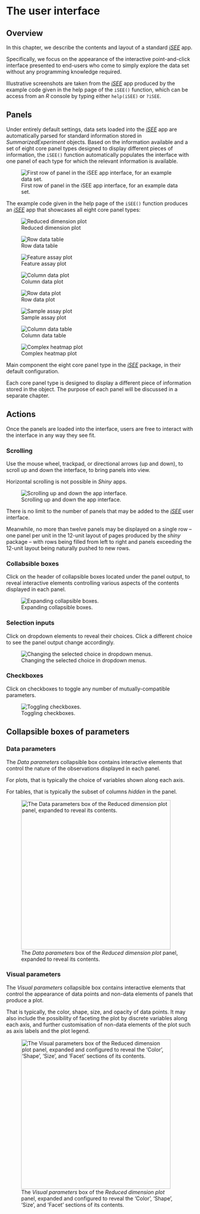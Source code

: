 # The user interface

## Overview

In this chapter, we describe the contents and layout of a standard [*iSEE*][bioc-isee] app.

Specifically, we focus on the appearance of the interactive point-and-click interface presented to end-users who come to simply explore the data set without any programming knowledge required.

Illustrative screenshots are taken from the [*iSEE*][bioc-isee] app produced by the example code given in the help page of the `iSEE()` function,
which can be access from an *R* console by typing either `help(iSEE)` or `?iSEE`.

## Panels

Under entirely default settings, data sets loaded into the [*iSEE*][bioc-isee] app are automatically parsed for standard information stored in *SummarizedExperiment* objects.
Based on the information available and a set of eight core panel types designed to display different pieces of information, the `iSEE()` function automatically populates the interface with one panel of each type for which the relevant information is available.

![First row of panel in the iSEE app interface, for an example data set.](figures/iSEE.png){#fig-iSEE}

The example code given in the help page of the `iSEE()` function produces an [*iSEE*][bioc-isee] app that showcases all eight core panel types:

::: {#fig-core-panel-types layout-ncol=3}

![Reduced dimension plot](figures/ReducedDimensionPlot.png){#fig-ReducedDimensionPlot}

![Row data table](figures/RowDataTable.png){#fig-RowDataTable}

![Feature assay plot](figures/FeatureAssayPlot.png){#fig-FeatureAssayPlot}

![Column data plot](figures/ColumnDataPlot.png){#fig-ColumnDataPlot}

![Row data plot](figures/RowDataPlot.png){#fig-RowDataPlot}

![Sample assay plot](figures/SampleAssayPlot.png){#fig-SampleAssayPlot}

![Column data table](figures/ColumnDataTable.png){#fig-ColumnDataTable}

![Complex heatmap plot](figures/ComplexHeatmapPlot.png){#fig-ComplexHeatmapPlotlumnDataPlot}

Main component the eight core panel type in the [*iSEE*][bioc-isee] package, in their default configuration.
:::

Each core panel type is designed to display a different piece of information stored in the object.
The purpose of each panel will be discussed in a separate chapter.

## Actions

Once the panels are loaded into the interface, users are free to interact with the interface in any way they see fit.

### Scrolling

Use the mouse wheel, trackpad, or directional arrows (up and down), to scroll up and down the interface, to bring panels into view.

Horizontal scrolling is not possible in *Shiny* apps.

![Scrolling up and down the app interface.](figures/action-scroll.gif){#fig-scrolling}

There is no limit to the number of panels that may be added to the [*iSEE*][bioc-isee] user interface.

Meanwhile, no more than twelve panels may be displayed on a single row -- one panel per unit in the 12-unit layout of pages produced by the *shiny* package -- with rows being filled from left to right and panels exceeding the 12-unit layout being naturally pushed to new rows.

### Collabsible boxes

Click on the header of collapsible boxes located under the panel output, to reveal interactive elements controlling various aspects of the contents displayed in each panel.

![Expanding collapsible boxes.](figures/action-collapsible-box.gif){#fig-collapsible-box}

### Selection inputs

Click on dropdown elements to reveal their choices.
Click a different choice to see the panel output change accordingly.

![Changing the selected choice in dropdown menus.](figures/action-selection-input.gif){#fig-selectinput}

### Checkboxes

Click on checkboxes to toggle any number of mutually-compatible parameters.

![Toggling checkboxes.](figures/action-checkboxes.gif){#fig-checboxes}

## Collapsible boxes of parameters

### Data parameters

The *Data parameters* collapsible box contains interactive elements that control the nature of the observations displayed in each panel.

For plots, that is typically the choice of variables shown along each axis.

For tables, that is typically the subset of columns *hidden* in the panel.

![The *Data parameters* box of the *Reduced dimension plot* panel, expanded to reveal its contents.](figures/data-parameters-reduced-dimension-plot.png){#fig-data-param-box-reddimplot width=400}

### Visual parameters

The *Visual parameters* collapsible box contains interactive elements that control the appearance of data points and non-data elements of panels that produce a plot.

That is typically, the color, shape, size, and opacity of data points.
It may also include the possibility of faceting the plot by discrete variables along each axis,
and further customisation of non-data elements of the plot such as axis labels and the plot legend.

![The *Visual parameters* box of the *Reduced dimension plot* panel, expanded and configured to reveal the 'Color', 'Shape', 'Size', and 'Facet' sections of its contents.](figures/visual-parameters-reduced-dimension-plot.png){#fig-visual-param-box-reddimplot width=400}

[bioc-isee]: https://bioconductor.org/packages/iSEE/